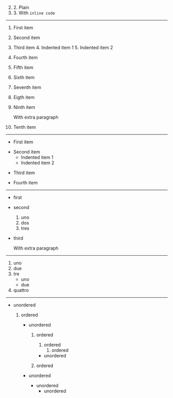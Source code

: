 2. 2\. Plain
3. 3\. With `inline code`

---

1. First item
2. Second item
3. Third item
   4. Indented item 1
   5. Indented item 2
4. Fourth item
5. Fifth item
6. Sixth item
7. Seventh item
8. Eigth item
9. Ninth item

   With extra paragraph

10. Tenth item

---

- First item

* Second item
  - Indented item 1
  - Indented item 2

- Third item

* Fourth item

---

- first
- second
  1. uno
  2. dos
  3. tres
- third

  With extra paragraph

---

1. uno
2. due
3. tre
   - uno
   - due
4. quattro

---

- unordered

  1. ordered

     - unordered

       1. ordered

          1. ordered
             1. ordered

          - unordered

       1. ordered

     - unordered
       - unordered
         - unordered
